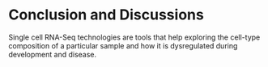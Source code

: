 
# Conclusion and Discussions  {#ch-6}

Single cell RNA-Seq technologies are tools that help exploring the cell-type composition of a particular sample and how it is dysregulated during development and disease. 



